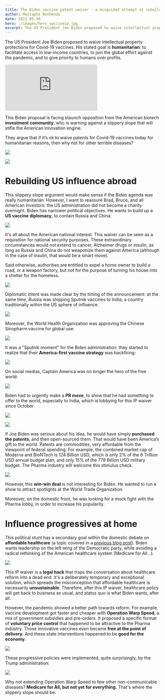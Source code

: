 ```yaml
---
title: The Biden vaccine patent waiver - a misguided attempt at rebuilding US influence abroad, and influence progressives at home
author: Mostapha Benhenda
date: 2021-05-30
hero: ./images/hero_vaccineip.jpg
excerpt: The US President Joe Biden proposed to waive intellectual property protections for Covid-19 vaccines. 
---
```


The US President Joe Biden proposed to waive intellectual property protections for Covid-19 vaccines. His stated goal is **humanitarian**: to facilitate access in low-income countries, to join the global effort against the pandemic, and to give priority to humans over profits.

  <iframe style="margin:0 auto;" src="https://www.youtube.com/embed/6YgpHdCjIrQ" frameborder="0" allow="accelerometer; autoplay; encrypted-media; gyroscope; picture-in-picture" allowfullscreen></iframe>


This Biden proposal is facing staunch opposition from the American biotech **investment community**, who is warning against a slippery slope that will stifle the American innovation engine.

They argue that if it’s ok to waive patents for Covid-19 vaccines today for humanitarian reasons, then why not for other terrible diseases?

  

![](https://paper-attachments.dropbox.com/s_6345F824736B6EAC53154F1015994E938E705951A583CD8EB23A164B39D29FF0_1622122872268_file.jpeg)

  
![](https://paper-attachments.dropbox.com/s_6345F824736B6EAC53154F1015994E938E705951A583CD8EB23A164B39D29FF0_1622122591778_file.jpeg)

    

# Rebuilding US influence abroad

  

This slippery slope argument would make sense if the Biden agenda was really humanitarian. However, I want to reassure Brad, Bruce, and all American investors: the US administration did not become a charity overnight. Biden has narrower political objectives. He wants to build up a **US vaccine diplomacy**, to contain Russia and China.

![](https://paper-attachments.dropbox.com/s_6345F824736B6EAC53154F1015994E938E705951A583CD8EB23A164B39D29FF0_1622402273139_biden.webp)

  

It's all about the American national interest. This waiver can be seen as a requisition for national security purposes. These extraordinary circumstances would not extend to cancer, Alzheimer drugs or insulin, as long as Russia and China do not weaponize them against America  (although in the case of insulin, that would be a smart move).

Said otherwise, authorities are entitled to expel a home owner to build a road, or a weapon factory, but not for the purpose of turning his house into a shelter for the homeless.

  

![](https://paper-attachments.dropbox.com/s_6345F824736B6EAC53154F1015994E938E705951A583CD8EB23A164B39D29FF0_1622147523104_file.jpeg)

  

Diplomatic intent was made clear by the timing of the announcement: at the same time, Russia was shipping Sputnik vaccines to India, a country traditionally within the US sphere of influence.

![](https://paper-attachments.dropbox.com/s_6345F824736B6EAC53154F1015994E938E705951A583CD8EB23A164B39D29FF0_1622123301447_file.jpeg)

  

Moreover, the World Health Organization was approving the Chinese Sinopharm vaccine for global use:

![](https://paper-attachments.dropbox.com/s_6345F824736B6EAC53154F1015994E938E705951A583CD8EB23A164B39D29FF0_1622123451520_file.jpeg)

It was a  "Sputnik moment" for the Biden administration: they started to realize that their **America-first vaccine strategy** was backfiring:

  

![](https://paper-attachments.dropbox.com/s_6345F824736B6EAC53154F1015994E938E705951A583CD8EB23A164B39D29FF0_1622152192011_file.jpeg)

On social medias, Captain America was no longer the hero of the free world:

![](https://paper-attachments.dropbox.com/s_6345F824736B6EAC53154F1015994E938E705951A583CD8EB23A164B39D29FF0_1622153221543_file.jpeg)

  

Biden had to urgently make a **PR move**, to show that he had something to offer to the world, especially to India, which is lobbying for this IP waiver since October

![](https://paper-attachments.dropbox.com/s_6345F824736B6EAC53154F1015994E938E705951A583CD8EB23A164B39D29FF0_1622122634920_file.jpeg)

  

![](https://paper-attachments.dropbox.com/s_6345F824736B6EAC53154F1015994E938E705951A583CD8EB23A164B39D29FF0_1622364475229_file.jpeg)

  

  

If Joe Biden was serious about his idea, he would have simply **purchased the patents**, and then open-sourced them. That would have been America’s gift to the world. Patents are commodities, very affordable from the viewpoint of federal spending. For example, the combined market cap of Moderna and BioNTech is 124 Billion USD, which is only 2% of the 6 Trillion USD annual budget plan, and only 15% of the 778 Billion USD military budget. The Pharma industry will welcome this stimulus check.

![](https://paper-attachments.dropbox.com/s_6345F824736B6EAC53154F1015994E938E705951A583CD8EB23A164B39D29FF0_1622393188675_file.jpeg)

  

However, this **win-win deal** is not interesting for Biden. He wanted to run a show to attract spotlights at the World Trade Organization.

Moreover, on the domestic front, he was looking for a mock fight with the Pharma lobby, in order to increase his popularity.

# Influence progressives at home

  

This political stunt has a secondary goal within the domestic debate on **affordable healthcare**  (a topic covered in a [previous blog post](https://melwy.com/blog/price-control-is-an-opportunity-for-a-new-drug-deal-reply-to-bruce-booth)). Biden wants leadership on the left wing of the Democratic party, while avoiding a radical rethinking of the American healthcare system  (Medicare for All…).

![](https://paper-attachments.dropbox.com/s_6345F824736B6EAC53154F1015994E938E705951A583CD8EB23A164B39D29FF0_1622372652781_file.jpeg)

This IP waiver is a **legal hack** that traps the conversation about healthcare reform into a dead end. It's a deliberately temporary and exceptional solution, which spreads the misconception that affordable healthcare is necessarily **unsustainable**. Therefore, after this IP waiver, healthcare policy will get back to business as usual, and status quo is what Biden wants, after all.

However, the pandemic showed a better path towards reform. For example, vaccine development got faster and cheaper with **Operation Warp Speed**, a mix of government subsidies and pre-orders. It proposed a specific format of **voluntary price control** that happened to be attractive to the Pharma industry. Those innovative vaccines even became **free at the point of delivery.** And these state interventions happened to be **good for the economy**.

![](https://paper-attachments.dropbox.com/s_6345F824736B6EAC53154F1015994E938E705951A583CD8EB23A164B39D29FF0_1622367266057_file.jpeg)

  

These progressive policies were implemented, quite surprisingly, by the Trump administration:

![](https://paper-attachments.dropbox.com/s_6345F824736B6EAC53154F1015994E938E705951A583CD8EB23A164B39D29FF0_1622371310624_file.jpeg)

  

Why not extending Operation Warp Speed to few other non-communicable diseases? **Medicare for All, but not yet for everything.** That's where the slippery slope should be.
